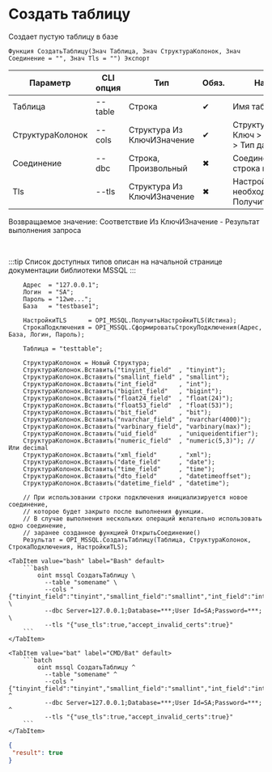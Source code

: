﻿---
sidebar_position: 3
description: Создать таблицу и другие функции для работы с MSSQL в Открытом пакете интеграций - бесплатной open-source библиотеке интеграций для 1С:Предприятие 8, OneScript и CLI
keywords: [1C, 1С, 1С:Предприятие, 1С:Предприятие 8.3, API, Интеграция, Сервисы, Обмен, OneScript, CLI, MSSQL]
---


# Создать таблицу
 Создает пустую таблицу в базе



`Функция СоздатьТаблицу(Знач Таблица, Знач СтруктураКолонок, Знач Соединение = "", Знач Tls = "") Экспорт`

  | Параметр | CLI опция | Тип | Обяз. | Назначение |
  |-|-|-|-|-|
  | Таблица | --table | Строка | &#x2714; | Имя таблицы |
  | СтруктураКолонок | --cols | Структура Из КлючИЗначение | &#x2714; | Структура колонок: Ключ > имя, Значение > Тип данных |
  | Соединение | --dbc | Строка, Произвольный | &#x2716; | Соединение или строка подключения |
  | Tls | --tls | Структура Из КлючИЗначение | &#x2716; | Настройки TLS, если необходимо. См. ПолучитьНастройкиTls |

  
  Возвращаемое значение:   Соответствие Из КлючИЗначение - Результат выполнения запроса

<br/>

:::tip
Список доступных типов описан на начальной странице документации библиотеки MSSQL
:::
<br/>



```bsl title="Пример использования для 1С:Предприятие/OneScript"
    Адрес  = "127.0.0.1";
    Логин  = "SA";
    Пароль = "12we...";
    База   = "testbase1";

    НастройкиTLS      = OPI_MSSQL.ПолучитьНастройкиTLS(Истина);
    СтрокаПодключения = OPI_MSSQL.СформироватьСтрокуПодключения(Адрес, База, Логин, Пароль);

    Таблица = "testtable";

    СтруктураКолонок = Новый Структура;
    СтруктураКолонок.Вставить("tinyint_field"  , "tinyint");
    СтруктураКолонок.Вставить("smallint_field" , "smallint");
    СтруктураКолонок.Вставить("int_field"      , "int");
    СтруктураКолонок.Вставить("bigint_field"   , "bigint");
    СтруктураКолонок.Вставить("float24_field"  , "float(24)");
    СтруктураКолонок.Вставить("float53_field"  , "float(53)");
    СтруктураКолонок.Вставить("bit_field"      , "bit");
    СтруктураКолонок.Вставить("nvarchar_field" , "nvarchar(4000)");
    СтруктураКолонок.Вставить("varbinary_field", "varbinary(max)");
    СтруктураКолонок.Вставить("uid_field"      , "uniqueidentifier");
    СтруктураКолонок.Вставить("numeric_field"  , "numeric(5,3)"); // Или decimal
    СтруктураКолонок.Вставить("xml_field"      , "xml");
    СтруктураКолонок.Вставить("date_field"     , "date");
    СтруктураКолонок.Вставить("time_field"     , "time");
    СтруктураКолонок.Вставить("dto_field"      , "datetimeoffset");
    СтруктураКолонок.Вставить("datetime_field" , "datetime");

    // При использовании строки подключения инициализируется новое соединение,
    // которое будет закрыто после выполнения функции.
    // В случае выполнения нескольких операций желательно использовать одно соединение,
    // заранее созданное функцией ОткрытьСоединение()
    Результат = OPI_MSSQL.СоздатьТаблицу(Таблица, СтруктураКолонок, СтрокаПодключения, НастройкиTLS);
```
    

 <Tabs>
  
    <TabItem value="bash" label="Bash" default>
        ```bash
            oint mssql СоздатьТаблицу \
              --table "somename" \
              --cols "{"tinyint_field":"tinyint","smallint_field":"smallint","int_field":"int","bigint_field":"bigint","float24_field":"float(24)","float53_field":"float(53)","bit_field":"bit","nvarchar_field":"nvarchar(4000)","varbinary_field":"varbinary(max)","uid_field":"uniqueidentifier","numeric_field":"numeric(5,3)","xml_field":"xml","date_field":"date","time_field":"time","dto_field":"datetimeoffset","datetime_field":"datetime","wtf_field":"WTF"}" \
              --dbc Server=127.0.0.1;Database=***;User Id=SA;Password=***; \
              --tls "{"use_tls":true,"accept_invalid_certs":true}"
        ```
    </TabItem>
  
    <TabItem value="bat" label="CMD/Bat" default>
        ```batch
            oint mssql СоздатьТаблицу ^
              --table "somename" ^
              --cols "{"tinyint_field":"tinyint","smallint_field":"smallint","int_field":"int","bigint_field":"bigint","float24_field":"float(24)","float53_field":"float(53)","bit_field":"bit","nvarchar_field":"nvarchar(4000)","varbinary_field":"varbinary(max)","uid_field":"uniqueidentifier","numeric_field":"numeric(5,3)","xml_field":"xml","date_field":"date","time_field":"time","dto_field":"datetimeoffset","datetime_field":"datetime","wtf_field":"WTF"}" ^
              --dbc Server=127.0.0.1;Database=***;User Id=SA;Password=***; ^
              --tls "{"use_tls":true,"accept_invalid_certs":true}"
        ```
    </TabItem>
</Tabs>


```json title="Результат"
{
 "result": true
}
```
